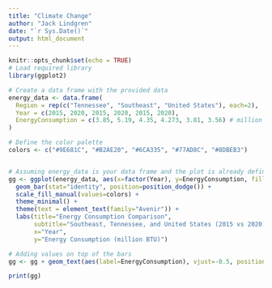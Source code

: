 ```yaml
---
title: "Climate Change"
author: "Jack Lindgren"
date: "`r Sys.Date()`"
output: html_document
---
```


```r
knitr::opts_chunk$set(echo = TRUE)
# Load required library
library(ggplot2)

# Create a data frame with the provided data
energy_data <- data.frame(
  Region = rep(c("Tennessee", "Southeast", "United States"), each=2),
  Year = c(2015, 2020, 2015, 2020, 2015, 2020),
  EnergyConsumption = c(3.85, 5.19, 4.35, 4.273, 3.81, 3.56) # million BTU
)

# Define the color palette
colors <- c("#9E681C", "#B2AE20", "#6CA335", "#77AD8C", "#8DBEB3")


# Assuming energy_data is your data frame and the plot is already defined as gg
gg <- ggplot(energy_data, aes(x=factor(Year), y=EnergyConsumption, fill=Region)) +
  geom_bar(stat="identity", position=position_dodge()) +
  scale_fill_manual(values=colors) +
  theme_minimal() +
  theme(text = element_text(family="Avenir")) +
  labs(title="Energy Consumption Comparison",
       subtitle="Southeast, Tennessee, and United States (2015 vs 2020)",
       x="Year",
       y="Energy Consumption (million BTU)")

# Adding values on top of the bars
gg <- gg + geom_text(aes(label=EnergyConsumption), vjust=-0.5, position=position_dodge(width=0.9))

print(gg)

```
